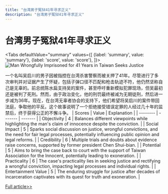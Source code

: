 ```yaml
---
title: "台湾男子冤狱41年寻求正义"
description: "台湾男子冤狱41年寻求正义"
---
```



# 台湾男子冤狱41年寻求正义


<Tabs
	defaultValue="summary"
	values={[
	{label: 'summary', value: 'summary'},
	{label: 'score', value: 'score'},
]}>
<TabItem value="summary">
<img
  src="https://image.informedainews.com/2024/06/Soc-11l-1717829432-0.jpg"
  alt="Man Wrongfully Imprisoned for 41 Years in Taiwan Seeks Justice"
/>



一个名叫吴启川的男子因被指控在台湾杀害警察而被关押了41年。尽管进行了多次审判并对证据产生了怀疑，包括子弹口径不匹配和枪击轨迹不符，他仍然坚称自己是无辜的。前总统陈水扁支持吴的案件，甚至呼吁重新模拟犯罪现场，但吴最初还是被判了死刑。然而，由于政治变化，他的刑罚最终被减为无期徒刑，然后进一步减为36年。现在，在台湾无辜者协会的支持下，他们希望将吴启川的案件带回法庭，争取他的平反。这个故事说明了一个拒绝接受错误定罪的人经过几十年的监禁后，终于获得公正的不懈斗争。
</TabItem>
<TabItem value="score">
	| Scores     | Value   | Explanation |
	| -------- | ------- | ------- |
	| Objectivity  | 4    | Balances different viewpoints while highlighting the man's claim of innocence despite the conviction.    |
	| Social Impact | 5     | Sparks social discussion on justice, wrongful convictions, and the need for fair legal processes, potentially influencing public opinion and legal reforms.    |
	| Credibility    | 6    | Multiple trials and doubts about evidence raise concerns, supported by former president Chen Shui-bian.    |
	| Potential    | 5    | Aims to bring the case back to court with the support of Taiwan Association for the Innocent, potentially leading to exoneration.    |
	| Practicality    | 6    | The case's practicality lies in seeking justice and rectifying a wrongful conviction, impacting legal processes and individual rights.    |
	| Entertainment Value    | 5    | The enduring struggle for justice after decades of incarceration captivates with its quest for truth and exoneration.    |
</TabItem>
</Tabs>

[Full article>>](https://today.line.me/tw/v2/article/Ya2WqgM)
